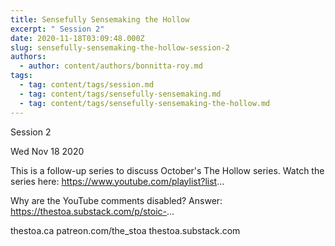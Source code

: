 ```yaml
---
title: Sensefully Sensemaking the Hollow
excerpt: " Session 2"
date: 2020-11-18T03:09:48.000Z
slug: sensefully-sensemaking-the-hollow-session-2
authors:
  - author: content/authors/bonnitta-roy.md
tags:
  - tag: content/tags/session.md
  - tag: content/tags/sensefully-sensemaking.md
  - tag: content/tags/sensefully-sensemaking-the-hollow.md
---
```




 Session 2

Wed Nov 18 2020

This is a follow-up series to discuss October's The Hollow series. Watch the series here: https://www.youtube.com/playlist?list...

Why are the YouTube comments disabled? Answer: https://thestoa.substack.com/p/stoic-...

thestoa.ca
patreon.com/the_stoa
thestoa.substack.com


